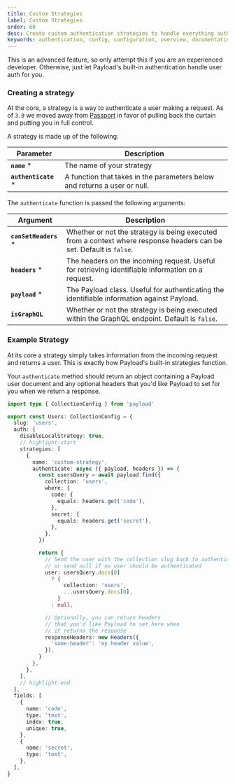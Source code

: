 ```yaml
---
title: Custom Strategies
label: Custom Strategies
order: 60
desc: Create custom authentication strategies to handle everything auth in Payload.
keywords: authentication, config, configuration, overview, documentation, Content Management System, cms, headless, javascript, node, react, nextjs
---
```


<Banner type="warning">
  This is an advanced feature, so only attempt this if you are an experienced
  developer. Otherwise, just let Payload's built-in authentication handle user
  auth for you.
</Banner>

### Creating a strategy

At the core, a strategy is a way to authenticate a user making a request. As of `3.0` we moved away from [Passport](https://www.passportjs.org) in favor of pulling back the curtain and putting you in full control.

A strategy is made up of the following:

| Parameter             | Description                                                               |
| --------------------- | ------------------------------------------------------------------------- |
| **`name`** \*         | The name of your strategy                                                 |
| **`authenticate`** \* | A function that takes in the parameters below and returns a user or null. |

The `authenticate` function is passed the following arguments:

| Argument               | Description                                                                                                         |
| ---------------------- | ------------------------------------------------------------------------------------------------------------------- |
| **`canSetHeaders`** \* | Whether or not the strategy is being executed from a context where response headers can be set. Default is `false`. |
| **`headers`** \*       | The headers on the incoming request. Useful for retrieving identifiable information on a request.                   |
| **`payload`** \*       | The Payload class. Useful for authenticating the identifiable information against Payload.                          |
| **`isGraphQL`**        | Whether or not the strategy is being executed within the GraphQL endpoint. Default is `false`.                      |

### Example Strategy

At its core a strategy simply takes information from the incoming request and returns a user. This is exactly how Payload's built-in strategies function.

Your `authenticate` method should return an object containing a Payload user document and any optional headers that you'd like Payload to set for you when we return a response.

```ts
import type { CollectionConfig } from 'payload'

export const Users: CollectionConfig = {
  slug: 'users',
  auth: {
    disableLocalStrategy: true,
    // highlight-start
    strategies: [
      {
        name: 'custom-strategy',
        authenticate: async ({ payload, headers }) => {
          const usersQuery = await payload.find({
            collection: 'users',
            where: {
              code: {
                equals: headers.get('code'),
              },
              secret: {
                equals: headers.get('secret'),
              },
            },
          })

          return {
            // Send the user with the collection slug back to authenticate,
            // or send null if no user should be authenticated
            user: usersQuery.docs[0]
              ? {
                  collection: 'users',
                  ...usersQuery.docs[0],
                }
              : null,

            // Optionally, you can return headers
            // that you'd like Payload to set here when
            // it returns the response
            responseHeaders: new Headers({
              'some-header': 'my header value',
            }),
          }
        },
      },
    ],
    // highlight-end
  },
  fields: [
    {
      name: 'code',
      type: 'text',
      index: true,
      unique: true,
    },
    {
      name: 'secret',
      type: 'text',
    },
  ],
}
```
